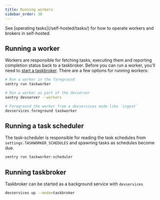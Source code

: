 ```yaml
---
title: Running workers
sidebar_order: 30
---
```


<Alert title="Note">
See [operating tasks](/self-hosted/tasks/) for how to operate workers and
brokers in self-hosted.
</Alert>

## Running a worker

Workers are responsible for fetching tasks, executing them and reporting
completion status back to a taskbroker. Before you can run a worker, you'll need
to [start a taskbroker](#running-taskbroker]). There are a few options for
running workers:

```bash
# Run a worker in the foreground
sentry run taskworker

# Run a worker as part of the devserver
sentry devserver --workers

# Foreground the worker from a devservices mode like `ingest`
devservices foreground taskworker
```

## Running a task scheduler

The task-scheduler is responsible for reading the task schedules from
`settings.TASKWORKER_SCHEDULES` and spawning tasks as schedules become due.

```bash
sentry run taskworker-scheduler
```

## Running taskbroker

Taskbroker can be started as a background service with `devservices`

```bash
devservices up --mode=taskbroker
```
